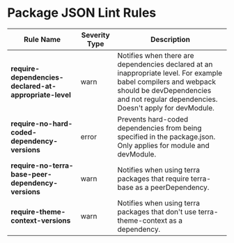 
<Badge />

# Package JSON Lint Rules

| Rule Name | Severity Type | Description |
| --- | --- |--- |
| __require-dependencies-declared-at-appropriate-level__ | warn| Notifies when there are dependencies declared at an inappropriate level. For example babel compilers and webpack should be devDependencies and not regular dependencies. Doesn't apply for devModule. |
| __require-no-hard-coded-dependency-versions__ | error | Prevents hard-coded dependencies from being specified in the package.json. Only applies for module and devModule. |
| __require-no-terra-base-peer-dependency-versions__ | warn| Notifies when using terra packages that require terra-base as a peerDependency. |
| __require-theme-context-versions__ | warn| Notifies when using terra packages that don't use terra-theme-context as a dependency. |
